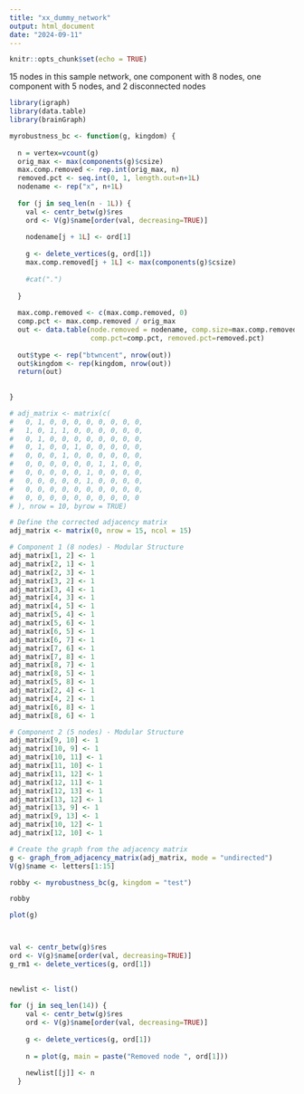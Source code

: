 ```yaml
---
title: "xx_dummy_network"
output: html_document
date: "2024-09-11"
---
```


```r
knitr::opts_chunk$set(echo = TRUE)
```

15 nodes in this sample network, one component with 8 nodes, one component with 5 nodes, and 2 disconnected nodes

```r
library(igraph)
library(data.table)
library(brainGraph)
```

```r

myrobustness_bc <- function(g, kingdom) {
  
  n = vertex=vcount(g)
  orig_max <- max(components(g)$csize)
  max.comp.removed <- rep.int(orig_max, n)
  removed.pct <- seq.int(0, 1, length.out=n+1L)
  nodename <- rep("x", n+1L)
  
  for (j in seq_len(n - 1L)) {
    val <- centr_betw(g)$res 
    ord <- V(g)$name[order(val, decreasing=TRUE)]
    
    nodename[j + 1L] <- ord[1]
    
    g <- delete_vertices(g, ord[1])
    max.comp.removed[j + 1L] <- max(components(g)$csize)
    
    #cat(".")
    
  }
  
  max.comp.removed <- c(max.comp.removed, 0)
  comp.pct <- max.comp.removed / orig_max
  out <- data.table(node.removed = nodename, comp.size=max.comp.removed,
                    comp.pct=comp.pct, removed.pct=removed.pct)
  
  out$type <- rep("btwncent", nrow(out))
  out$kingdom <- rep(kingdom, nrow(out))
  return(out)
  
  
}
```

```r
# adj_matrix <- matrix(c(
#   0, 1, 0, 0, 0, 0, 0, 0, 0, 0,
#   1, 0, 1, 1, 0, 0, 0, 0, 0, 0,
#   0, 1, 0, 0, 0, 0, 0, 0, 0, 0,
#   0, 1, 0, 0, 1, 0, 0, 0, 0, 0,
#   0, 0, 0, 1, 0, 0, 0, 0, 0, 0,
#   0, 0, 0, 0, 0, 0, 1, 1, 0, 0,
#   0, 0, 0, 0, 0, 1, 0, 0, 0, 0,
#   0, 0, 0, 0, 0, 1, 0, 0, 0, 0,
#   0, 0, 0, 0, 0, 0, 0, 0, 0, 0,
#   0, 0, 0, 0, 0, 0, 0, 0, 0, 0
# ), nrow = 10, byrow = TRUE)

# Define the corrected adjacency matrix
adj_matrix <- matrix(0, nrow = 15, ncol = 15)

# Component 1 (8 nodes) - Modular Structure
adj_matrix[1, 2] <- 1
adj_matrix[2, 1] <- 1
adj_matrix[2, 3] <- 1
adj_matrix[3, 2] <- 1
adj_matrix[3, 4] <- 1
adj_matrix[4, 3] <- 1
adj_matrix[4, 5] <- 1
adj_matrix[5, 4] <- 1
adj_matrix[5, 6] <- 1
adj_matrix[6, 5] <- 1
adj_matrix[6, 7] <- 1
adj_matrix[7, 6] <- 1
adj_matrix[7, 8] <- 1
adj_matrix[8, 7] <- 1
adj_matrix[8, 5] <- 1
adj_matrix[5, 8] <- 1
adj_matrix[2, 4] <- 1
adj_matrix[4, 2] <- 1
adj_matrix[6, 8] <- 1
adj_matrix[8, 6] <- 1

# Component 2 (5 nodes) - Modular Structure
adj_matrix[9, 10] <- 1
adj_matrix[10, 9] <- 1
adj_matrix[10, 11] <- 1
adj_matrix[11, 10] <- 1
adj_matrix[11, 12] <- 1
adj_matrix[12, 11] <- 1
adj_matrix[12, 13] <- 1
adj_matrix[13, 12] <- 1
adj_matrix[13, 9] <- 1
adj_matrix[9, 13] <- 1
adj_matrix[10, 12] <- 1
adj_matrix[12, 10] <- 1

# Create the graph from the adjacency matrix
g <- graph_from_adjacency_matrix(adj_matrix, mode = "undirected")
V(g)$name <- letters[1:15]

robby <- myrobustness_bc(g, kingdom = "test")

robby

plot(g)



val <- centr_betw(g)$res 
ord <- V(g)$name[order(val, decreasing=TRUE)]
g_rm1 <- delete_vertices(g, ord[1])
    

newlist <- list()
  
for (j in seq_len(14)) {
    val <- centr_betw(g)$res 
    ord <- V(g)$name[order(val, decreasing=TRUE)]
    
    g <- delete_vertices(g, ord[1])
    
    n = plot(g, main = paste("Removed node ", ord[1]))
    
    newlist[[j]] <- n
  }

```

